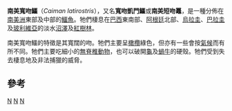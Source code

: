 {{Speciesbox
| taxon = Caiman latirostris
| name = 南美寬吻鱷
| status = LR/lc
| status_system = iucn2.3
| status_ref = <ref name=IUCN>{{IUCN2009|assessors=Crocodile Specialist Group|year=1996|id=46585|title=Caiman latirostris|downloaded=2009-06-14}}</ref>
| image = Caiman latirostris.jpg
| binomial_authority = ([[François_Marie_Daudin|Daudin]], 1801)
| range_map = Caiman latirostis Distribution.png
| range_map_caption = 南美寬吻鱷的分佈地
}}
'''南美寬吻鱷'''（''Caiman latirostris''），又名'''寬吻凱門鱷'''或'''南美短吻鼉'''，是一種分佈在[[南美洲|南美洲]]東部及中部的[[鱷魚|鱷魚]]。牠們棲息在[[巴西|巴西]]東南部、[[阿根廷|阿根廷]]北部、[[烏拉圭|烏拉圭]]、[[巴拉圭|巴拉圭]]及[[玻利維亞|玻利維亞]]的淡水[[沼澤|沼澤]]及[[紅樹林|紅樹林]]。

南美寬吻鱷的特徵是其寬闊的吻。牠們主要呈[[橄欖|橄欖]]綠色，但亦有一些會按[[氣候|氣候]]而有所不同。牠們主要吃細小的[[無脊椎動物|無脊椎動物]]，也可以破開[[龜|龜]]及[[蝸牛|蝸牛]]的硬殼。牠們受到失去棲息地及非法捕獵的威脅。

==參考==
{{reflist}}
{{wikispecies|Caiman latirostris}}
{{commons category|Caiman latirostris}}
{{Taxonbar|from=Q644453}}
{{鱷目}}
[[Category:凱門鱷亞科|N]]
[[Category:凯门鳄属|N]]
[[Category:1801年描述的动物|N]]
